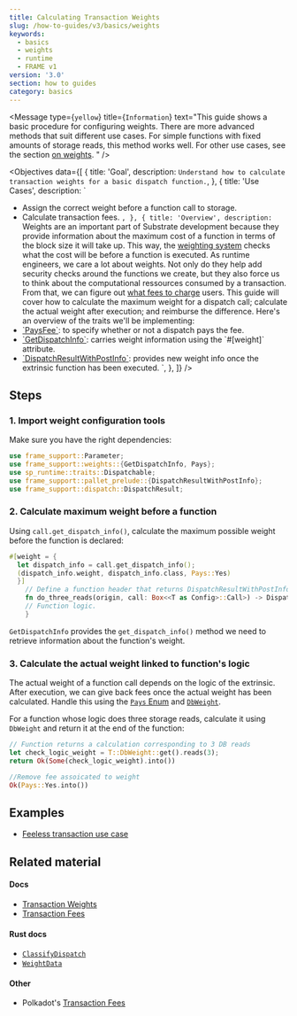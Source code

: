 ```yaml
---
title: Calculating Transaction Weights
slug: /how-to-guides/v3/basics/weights
keywords:
  - basics
  - weights
  - runtime
  - FRAME v1
version: '3.0'
section: how to guides
category: basics
---
```


<Message
  type={`yellow`}
  title={`Information`}
  text="This guide shows a basic procedure for configuring weights. There are more
    advanced methods that suit different use cases. For simple functions with fixed amounts
    of storage reads, this method works well. For other use cases, see the section
    [on weights](/how-to-guides/v3/weights/calculate-fees).
    "
/>

<Objectives
  data={[
    {
      title: 'Goal',
      description: `
Understand how to calculate transaction weights for a basic dispatch function.
      `,
    },
    {
      title: 'Use Cases',
      description: `
- Assign the correct weight before a function call to storage.
- Calculate transaction fees.
      `,
    },
    {
      title: 'Overview',
      description: `
Weights are an important part of Substrate development because they provide information about the maximum cost of a function in terms of the block size it will take up.
This way, the [weighting system](/v3/concepts/weight) checks what the cost will be before a function is executed.
As runtime engineers, we care a lot about weights.
Not only do they help add security checks around the functions we create, but they also force us to think about the computational ressources consumed by a transaction.
From that, we can figure out [what fees to charge](/v3/runtime/weights-and-fees) users.
This guide will cover how to calculate the maximum weight for a dispatch call; calculate the actual weight after execution; and reimburse the difference.
Here's an overview of the traits we'll be implementing:
- [\`PaysFee\`](/rustdocs/latest/frame_support/weights/trait.PaysFee.html): to specify whether or not a dispatch pays the fee.
- [\`GetDispatchInfo\`](/rustdocs/latest/frame_support/weights/trait.GetDispatchInfo.html): carries weight information using the \`#[weight]\` attribute.
- [\`DispatchResultWithPostInfo\`](/rustdocs/latest/frame_support/dispatch/type.DispatchResultWithPostInfo.html): provides new weight info once the extrinsic function has been executed.
	    `,
    },
  ]}
/>

## Steps

### 1. Import weight configuration tools

Make sure you have the right dependencies:

```rust
use frame_support::Parameter;
use frame_support::weights::{GetDispatchInfo, Pays};
use sp_runtime::traits::Dispatchable;
use frame_support::pallet_prelude::{DispatchResultWithPostInfo};
use frame_support::dispatch::DispatchResult;
```

### 2. Calculate maximum weight before a function

Using `call.get_dispatch_info()`, calculate the maximum possible weight before the function is declared:

```rust
#[weight = {
  let dispatch_info = call.get_dispatch_info();
  (dispatch_info.weight, dispatch_info.class, Pays::Yes)
  }]
    // Define a function header that returns DispatchResultWithPostInfo.
    fn do_three_reads(origin, call: Box<<T as Config>::Call>) -> DispatchResultWithPostInfo {
    // Function logic.
    }
```

`GetDispatchInfo` provides the `get_dispatch_info()` method we need to retrieve information about the function's weight.

### 3. Calculate the actual weight linked to function's logic

The actual weight of a function call depends on the logic of the extrinsic.
After execution, we can give back fees once the actual weight has been calculated.
Handle this using the [`Pays` Enum][pays-rustdocs] and [`DbWeight`][dbweight-rustdocs].

For a function whose logic does three storage reads, calculate it using `DbWeight` and return it at the end of the function:

```rust
// Function returns a calculation corresponding to 3 DB reads
let check_logic_weight = T::DbWeight::get().reads(3);
return Ok(Some(check_logic_weight).into())

//Remove fee assoicated to weight
Ok(Pays::Yes.into())
```

## Examples

- [Feeless transaction use case](https://github.com/shawntabrizi/substrate-feeless-token-factory#user-story)

## Related material

#### Docs

- [Transaction Weights](/v3/concepts/weight)
- [Transaction Fees](/v3/runtime/weights-and-fees)

#### Rust docs

- [`ClassifyDispatch`](/rustdocs/latest/frame_support/weights/trait.ClassifyDispatch.html)
- [`WeightData`](/rustdocs/latest/frame_support/weights/trait.WeighData.html)

#### Other

- Polkadot's [Transaction Fees](https://wiki.polkadot.network/docs/en/learn-transaction-fees)

[pays-rustdocs]: /rustdocs/latest/frame_support/weights/enum.Pays.html
[dbweight-rustdocs]: /rustdocs/latest/frame_system/pallet/trait.Config.html#associatedtype.DbWeight
